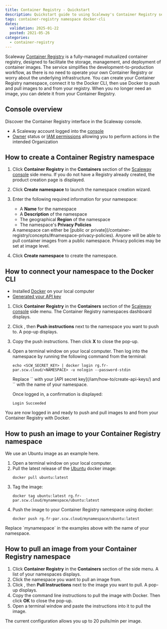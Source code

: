 ```yaml
---
title: Container Registry - Quickstart
description: Quickstart guide to using Scaleway's Container Registry service.
tags: container-registry namespace docker-cli
dates:
  validation: 2025-01-22
  posted: 2021-05-26
categories:
  - container-registry
---
```



Scaleway [Container Registry](/container-registry/concepts/#container-registry) is a fully-managed mutualized container registry, designed to facilitate the storage, management, and deployment of container images. The service simplifies the development-to-production workflow, as there is no need to operate your own Container Registry or worry about the underlying infrastructure. You can create your Container Registry namespace, connect it to the Docker CLI, then use Docker to push and pull images to and from your registry. When you no longer need an image, you can delete it from your Container Registry.

## Console overview
Discover the Container Registry interface in the Scaleway console.
<GuideFlow src="https://app.guideflow.com/embed/0p0m6d2fvk"/>

<Requirements />

- A Scaleway account logged into the [console](https://console.scaleway.com)
- [Owner](/iam/concepts/#owner) status or [IAM permissions](/iam/concepts/#permission) allowing you to perform actions in the intended Organization

## How to create a Container Registry namespace

1. Click **Container Registry** in the **Containers** section of the [Scaleway console](https://console.scaleway.com) side menu. If you do not have a Registry already created, the product creation page is displayed.
2. Click **Create namespace** to launch the namespace creation wizard.
3. Enter the following required information for your namespace:
    * A **Name** for the namespace
    * A **Description** of the namespace
    * The geographical **Region** of the namespace
    * The namespace's **Privacy Policies**

    <Message type="note">
      A namespace can either be [public or private](/container-registry/concepts/#namespace-privacy-policies). Anyone will be able to pull container images from a public namespace. Privacy policies may be set at image level.
    </Message>
4. Click **Create namespace** to create the namespace.

## How to connect your namespace to the Docker CLI

<Requirements />

- Installed [Docker](https://www.docker.com/) on your local computer
- [Generated your API key](/iam/how-to/create-api-keys/)

1. Click **Container Registry** in the **Containers** section of the [Scaleway console](https://console.scaleway.com) side menu. The Container Registry namespaces dashboard displays.
2. Click <Icon name="more" />, then **Push instructions** next to the namespace you want to push to. A pop-up displays.
3. Copy the push instructions. Then click **X** to close the pop-up.
4. Open a terminal window on your local computer. Then log into the namespace by running the following command from the terminal:
    ```
    echo <SCW_SECRET_KEY> | docker login rg.fr-par.scw.cloud/<NAMESPACE> -u nologin --password-stdin
    ```

    <Message type="important">
      Replace `<SCW_SECRET_KEY>` with your [API secret key](/iam/how-to/create-api-keys/) and `<NAMESPACE>` with the name of your namespace.
    </Message>

    Once logged in, a confirmation is displayed:

    ```
    Login Succeeded
    ```

You are now logged in and ready to push and pull images to and from your Container Registry with Docker.

## How to push an image to your Container Registry namespace

<Message type="note">
  We use an Ubuntu image as an example here.
</Message>

1. Open a terminal window on your local computer.
2. Pull the latest release of the [Ubuntu](https://hub.docker.com/_/ubuntu/) docker image:
    ```
    docker pull ubuntu:latest
    ```
3. Tag the image:
    ```
    docker tag ubuntu:latest rg.fr-par.scw.cloud/mynamespace/ubuntu:latest
    ```
4. Push the image to your Container Registry namespace using docker:
    ```
    docker push rg.fr-par.scw.cloud/mynamespace/ubuntu:latest
    ```

<Message type="important">
  Replace `mynamespace` in the examples above with the name of your namespace.
</Message>

## How to pull an image from your Container Registry namespace

1. Click **Container Registry** in the **Containers** section of the side menu. A list of your namespaces displays.
2. Click the namespace you want to pull an image from.
3. Click <Icon name="more" />, then **Pull Instructions** next to the image you want to pull. A pop-up displays.
4. Copy the command line instructions to pull the image with Docker. Then click **OK** to close the pop-up.
5. Open a terminal window and paste the instructions into it to pull the image.

<Message type="note">
  The current configuration allows you up to 20 pulls/min per image.
</Message>
